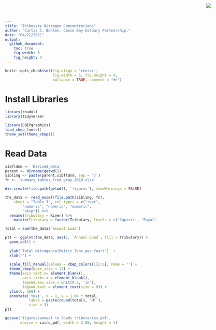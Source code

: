 ```yaml
---
title: "Tributary Nitrogen Concentrations"
author: "Curtis C. Bohlen, Casco Bay Estuary Partnership."
date: "04/22/2021"
output:
  github_document:
    toc: true
    fig_width: 5
    fig_height: 4
---
```


<img
    src="https://www.cascobayestuary.org/wp-content/uploads/2014/04/logo_sm.jpg"
    style="position:absolute;top:10px;right:50px;" />

```r
knitr::opts_chunk$set(fig.align = 'center',
                      fig.width = 5, fig.height = 4,
                      collapse = TRUE, comment = "#>")
```

# Install Libraries
```r
library(readxl)
library(tidyverse)

library(CBEPgraphics)
load_cbep_fonts()
theme_set(theme_cbep())
```

# Read Data
```r
sibfldnm <- 'Derived_Data'
parent <- dirname(getwd())
sibling <- paste(parent,sibfldnm, sep = '/')
fn <- 'summary_tables_from_gray_2019.xlsx'

dir.create(file.path(getwd(), 'figures'), showWarnings = FALSE)
```

```r
the_data <- read_excel(file.path(sibling, fn), 
    sheet = "Table 3", col_types = c("text", 
        "numeric", "numeric", "numeric", 
        "skip")) %>%
  rename(Tributary = River) %>%
    mutate(Tributary = factor(Tributary, levels = c('Capisic', 'Royal', 'Presumpscot', "Other")))
```


```r

total = sum(the_data$`Annual Load`)

plt <- ggplot(the_data, aes(1, `Annual Load`, fill = Tributary)) +
  geom_col() +
  
  ylab('Total Nitrogen\n(Metric Tons per Year)')  +
  xlab('') +
  
  scale_fill_manual(values = cbep_colors()[2:6], name = '') +
  theme_cbep(base_size = 12) +
  theme(axis.text.x= element_blank(),
        axis.ticks.x = element_blank(),
        legend.key.size = unit(0.2, 'in'),
        legend.text = element_text(size = 9)) +
  ylim(0, 500) +
  annotate('text', x = 1, y = 1.04 * total, 
           label = paste(round(total), 'MT'), 
           size = 3)
plt

ggsave('figures/annual_tn_loads_tributaries.pdf', 
       device = cairo_pdf, width = 2.85, height = 4)
```

